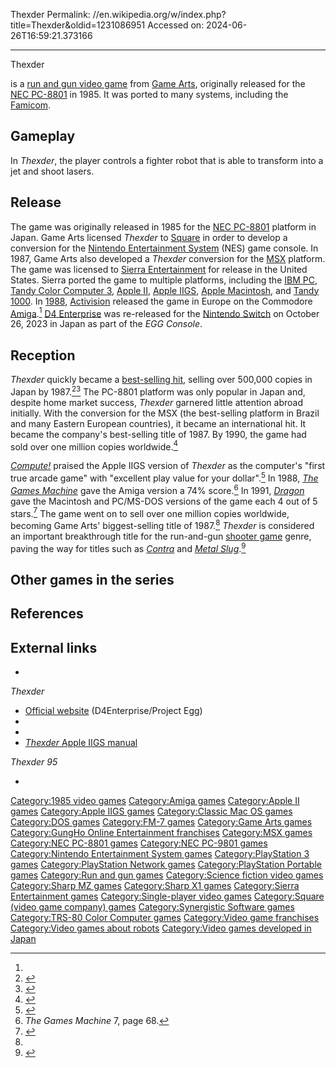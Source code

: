 Thexder
Permalink: //en.wikipedia.org/w/index.php?title=Thexder&oldid=1231086951
Accessed on: 2024-06-26T16:59:21.373166



------
Thexder
{{Short description|1985 video game}}
{{Infobox video game
|title=Thexder
|image=Thexder cover.png
|caption=
|developer={{collapsible list|title=[[Game Arts]]|Game Arts|Bits Laboratory (NES)|[[Compile (publisher)|Compile]] (MSX)|[[Synergistic Software]] (Apple II)}}
|publisher={{collapsible list|title=Game Arts|Game Arts (PC88/98, FM)|[[Square-Enix|Square]] (X1, NES)|D4Enterprise, Inc. (PC-8801)|[[Sierra On-Line]] ({{nowrap|Apple IIgs, MS-DOS}})|[[Activision]] (Amiga)|[[D4Enterprise]] (Amiga)}}
|engine=
|platforms = {{cslist|[[NEC PC-8801]], [[NEC PC-9801]], [[FM-7]], [[Sharp X1]], [[Nintendo Entertainment System|Famicom]], [[Sharp MZ]], [[MSX]], [[Amiga]], [[Apple II]], [[Apple IIGS]], [[MS-DOS]], [[Macintosh]], [[TRS-80 Color Computer 3]], [[Nintendo Switch]]}}
|released={{collapsible list|title=April 1985|
'''PC-8801mkII SR''' {{vgrelease|JP|April 1985}}
'''PC-8001mkII SR''' {{vgrelease|JP|June 1985}}
'''PC-8801mkII''' {{vgrelease|JP|July 1985}}
'''FM7/77/77AV''' {{vgrelease|JP|October 1985}}
'''Famicom''' {{vgrelease|JP|December 19, 1985}}
'''X1''' {{vgrelease|JP|1985}}
'''MZ''' {{vgrelease|JP|March 1986}}
'''PC-9801/M/F/U''' {{vgrelease|JP|April 1986}}
'''MSX''' {{vgrelease|JP|July 1986}}
'''PC-8801''' {{vgrelease|JP|November 1, 2002}}
'''Apple II''' {{vgrelease|NA|1987}}
'''MS-DOS''' {{vgrelease|NA|September 1987}}
'''Color Computer 3''' {{vgrelease|NA|1988}}
'''Amiga''' {{vgrelease|EU|1988}}
'''Macintosh''' {{vgrelease|NA|1990}}
'''Nintendo Switch''' {{vgrelease|JP|October 26, 2023}}
}}
|genre = [[Run and gun video game|Run and gun]]
|modes = [[Single-player]]
|designer=Hibiki Godai<br>Satoshi Uesaka
|composer=Hibiki Godai
}}

{{nihongo|'''''Thexder'''''|テグザー|Teguzā}} is a [[run and gun video game]] from [[Game Arts]], originally released for the [[NEC PC-8801]] in 1985. It was ported to many systems, including the [[Nintendo Entertainment System|Famicom]].

== Gameplay ==
{{expand section|date=November 2015}}
In ''Thexder'', the player controls a fighter robot that is able to transform into a jet and shoot lasers.

== Release ==
The game was originally released in 1985 for the [[NEC PC-8801]] platform in Japan. Game Arts licensed ''Thexder'' to [[Square (video game company)|Square]] in order to develop a conversion for the [[Nintendo Entertainment System]] (NES) game console. In 1987, Game Arts also developed a ''Thexder'' conversion for the [[MSX]] platform. The game was licensed to [[Sierra Entertainment]] for release in the United States. Sierra ported the game to multiple platforms, including the [[IBM PC]], [[TRS-80 Color Computer|Tandy Color Computer 3]], [[Apple II]], [[Apple IIGS]], [[Macintosh|Apple Macintosh]], and [[Tandy 1000]]. In [[1988 in video gaming|1988]], [[Activision]] released the game in Europe on the Commodore [[Amiga]].<ref name="tgm" /> [[D4 Enterprise]] was re-released for the [[Nintendo Switch]] on October 26, 2023 in Japan as part of the ''EGG Console''.

== Reception ==
''Thexder'' quickly became a [[List of best-selling PC games|best-selling hit]], selling over 500,000 copies in Japan by 1987.<ref>{{cite magazine |title=THEXDER Coming from Sierra |magazine=[[Computer Entertainer]] |date=August 1987 |volume=6 |issue=5 |page=1 |url=http://www.ataricompendium.com/archives/newsletters/video_game_update/computer_entertainer_aug87.pdf}}</ref><ref>{{cite journal|last=Storer|first=Andy|title=Thexder|journal=[[ST/Amiga Format]]|date=July 1988|issue=1|url=http://amr.abime.net/review_17838|access-date=14 January 2012|page=55}}</ref> The PC-8801 platform was only popular in Japan and, despite home market success, ''Thexder'' garnered little attention abroad initially. With the conversion for the MSX (the best-selling platform in Brazil and many Eastern European countries), it became an international hit. It became the company's best-selling title of 1987. By 1990, the game had sold over one million copies worldwide.<ref name="thexder2_cover">{{citation|title=Back Cover|work=[[Fire Hawk: Thexder The Second Contact]]|publisher=[[Game Arts]] & [[Sierra On-Line]]|year=1990|url=http://pics.mobygames.com/images/covers/large/1790158784.jpg|access-date=2012-02-10|archive-date=2013-01-16|archive-url=https://web.archive.org/web/20130116060656/http://pics.mobygames.com/images/covers/large/1790158784.jpg|url-status=dead}}</ref>

''[[Compute!]]'' praised the Apple IIGS version of ''Thexder'' as the computer's "first true arcade game" with "excellent play value for your dollar".<ref name="trunzo198803">{{cite news | url=https://archive.org/stream/1988-03-compute-magazine/Compute_Issue_094_1988_Mar#page/n21/mode/2up | title=''Thexder'' | work=Compute! | date=March 1988 | access-date=10 November 2013 | last=Trunzo | first=James V. | page=21}}</ref> In 1988, ''[[The Games Machine]]'' gave the Amiga version a 74% score.<ref name="tgm">''The Games Machine'' 7, page 68.</ref> In 1991, ''[[Dragon (magazine)|Dragon]]'' gave the Macintosh and PC/MS-DOS versions of the game each 4 out of 5 stars.<ref name="Dragon176">{{cite journal |title=The Role of Computers |last1=Lesser|last2=Lesser|last3=Lesser|first1=Hartley|first2=Patricia|first3=Kirk|name-list-style=amp |journal=Dragon |issue=176 |date=December 1991 |pages=57–62}}</ref> The game went on to sell over one million copies worldwide, becoming Game Arts' biggest-selling title of 1987.<ref name="thexder2_cover" /> ''Thexder'' is considered an important breakthrough title for the run-and-gun [[shooter game]] genre, paving the way for titles such as ''[[Contra (series)|Contra]]'' and ''[[Metal Slug]]''.<ref name=IGN-Retro>{{cite web|author=Travis Fahs |url=http://retro.ign.com/articles/861/861550p2.html |title=The Leif Ericson Awards – Retro Feature at IGN |date=24 March 2008 |publisher=Retro.ign.com |access-date=2011-09-06}}</ref>

== Other games in the series ==
{{Video game titles|
{{Video game titles/item
|title= Thexder 2
|release = 1989  – MSX/PC-8801
|date= {{vgrelease|JP|1989}}(MSX/PC-8801, Game Arts release)
1990-12-30 (DOS)<br />
2003-03-10 (PC-8801, D4E release)<br />
{{vgrelease|UK|1990-12-30}}(DOS)
{{vgrelease|NA|1990-12-30}}(DOS)
|multiplereleasedates= yes
|refs=
|released = 1989 – [[MSX]], [[MS-DOS]], [[PC-8801]]
|notes=
'''''Thexder 2''''', also known as '''''Fire Hawk''''' and '''''Fire Hawk: Thexder – The Second Contact''''', was released in 1989 on MSX2 and 1990 on DOS. It retained the same concept as the original ''Thexder'' but added many improvements. The Fire Hawk robot had the same design as the Thexder: the main laser, shield, and ability to transform into a jet. It also had upgrades to allow it to launch guided missiles, and use special weapons found throughout the game. Obtaining special weapons caused a weapon carrier droid to be deployed, and if positioned correctly, would act as a shield against enemies. Graphics were improved from the original game, and gameplay was divided into sub-levels, with the fourth sub-level containing a "boss" enemy. It was also possible to restart later games at the beginning of a level previously visited.
}}

{{Video game titles/item
|title= Thexder 95
|date= 1995
|refs=
|release= 1995 – [[Windows 95]]
|notes=
'''''[[Thexder 95]]''''' (also called '''''Thexder for Windows 95''''') is a [[Windows 95]] remake of the original ''Thexder'' game, which was built with Microsoft's Game SDK (precursor of [[DirectX]]). In this game, Thexder can become a tank and jet, and has a large number of new weapons, from grenades to thermal bombs. The game runs in multiple windows: the main view, and several smaller windows each having a different function, e.g., ammo count, map, and actual game, that the gamer could open, close, and resize at will during play.<ref>{{cite magazine |title=Thexder |magazine=[[Next Generation (magazine)|Next Generation]]|issue=16 |publisher=[[Imagine Media]]|date=April 1996|page=95}}</ref> It was also one of Sierra's showcase games at the launch of Windows 95.{{citation needed|date=November 2015}}
}}

{{Video game titles/item
|title= Thexder & Fire Hawk
|date= {{vgrelease|JP|July 15, 2005}}(PC-8801, D4E release)
|refs=
|release= July 15, 2005 – PC-8801
|notes=
'''''Thexder & Fire Hawk''''' is a compilation that includes the MSX versions of ''Thexder'' and ''Thexder 2''. The compilation was designed by Hibiki Godai and Satoshi Uesaka, and was released in 2005 for the PC–8801.
}}

{{Video game titles/item
|title= Thexder Neo
|date= October 1, 2009 (PSP)<ref name="release">{{cite web |title=''Thexder NEO'': Information |url=http://na.square-enix.com/thexderneo/ |publisher=Square Enix |access-date=16 October 2009 |quote=Thexder NEO for the PlayStation Portable: October 1, 2009 […] Available worldwide via the PlayStation Store}}</ref><br />January 28, 2010 (PS3)
|genre=[[Shoot 'em up]]<ref name="Playstation.UK">{{cite web |title=Thexder NEO |url=http://uk.playstation.com/games-media/games/detail/item238163/THEXDER-NEO/ |work=PlayStation.UK |publisher=Sony Computer Entertainment Europe |access-date=16 October 2009}}</ref>
|multiplereleasedates= yes
|canceled=
|refs=
|release= October 1, 2009 – [[PlayStation Portable]] (PSP)<ref name="release" /><br />January 28, 2010 – [[PlayStation 3]]
|platforms =
|notes=
'''''Thexder Neo''''' is a complete rework of the original PC game from 1985, released by [[Square Enix]].<ref>{{cite press release |title=Square Enix Ltd. announces Thexder NEO available exclusively for download via PlayStation Network |url=http://www.media-newswire.com/printer_friendly_1101216.html |publisher=Square Enix |date=1 October 2009 |access-date=16 October 2009 |quote=Now you can experience the excitement of the original, complete with revamped graphics, a novice mode, six-player online races, and a host of other all-new features in Thexder NEO.}}</ref> In early 2009, Square Enix sent an application to the [[Entertainment Software Rating Board|ESRB]] to receive a rating for a game titled "Thexder Neo".<ref>{{cite web |url=http://en.gigazine.net/index.php?/news/comments/20090824_thexder/ |archive-url=https://archive.today/20120709022342/http://en.gigazine.net/index.php?/news/comments/20090824_thexder/ |url-status=dead |archive-date=2012-07-09 |title=Square Enix revives "THEXDER", 80's robot action for PS3 and PSP – GIGAZINE |publisher=En.gigazine.net |date=2009-08-24 |access-date=2015-11-07}}</ref> Later that year, the game's existence was confirmed by Square Enix at the Tokyo Game Show.<ref>{{cite web|url=http://www.joystiq.com/2009/09/11/sony-tgs-lineup-includes-unannounced-games-newly-announced-game/ |title=Sony TGS lineup includes unannounced games, newly announced games |publisher=Joystiq.com |date=2009-09-11 |access-date=2015-11-07}}</ref> It was released worldwide on the [[PlayStation Network]] on October 1, 2009 as a download for the [[PlayStation Portable]] and on January 28, 2010 for the [[PlayStation 3]].<ref name="release" />
}}
}}

== References ==
{{Reflist}}

== External links ==
* {{moby game|id=-group/thexder-series|name=''Thexder'' series}}

;''Thexder''
* [http://www.amusement-center.com/project/egg/cgi/ecatalog-detail.cgi?contcode=7&product_id=123 Official website] (D4Enterprise/Project Egg)
* {{moby game|id=/thexder}}
* {{Internet Archive game|msdos_Thexder_1987|Thexder|MS-DOS}}
* [http://www.apple-iigs.info/doc/fichiers/thexder.pdf ''Thexder'' Apple IIGS manual]

;''Thexder 95''
* {{moby game|id=/thexder_|name=''Thexder 95''}}

[[Category:1985 video games]]
[[Category:Amiga games]]
[[Category:Apple II games]]
[[Category:Apple IIGS games]]
[[Category:Classic Mac OS games]]
[[Category:DOS games]]
[[Category:FM-7 games]]
[[Category:Game Arts games]]
[[Category:GungHo Online Entertainment franchises]]
[[Category:MSX games]]
[[Category:NEC PC-8801 games]]
[[Category:NEC PC-9801 games]]
[[Category:Nintendo Entertainment System games]]
[[Category:PlayStation 3 games]]
[[Category:PlayStation Network games]]
[[Category:PlayStation Portable games]]
[[Category:Run and gun games]]
[[Category:Science fiction video games]]
[[Category:Sharp MZ games]]
[[Category:Sharp X1 games]]
[[Category:Sierra Entertainment games]]
[[Category:Single-player video games]]
[[Category:Square (video game company) games]]
[[Category:Synergistic Software games]]
[[Category:TRS-80 Color Computer games]]
[[Category:Video game franchises]]
[[Category:Video games about robots]]
[[Category:Video games developed in Japan]]